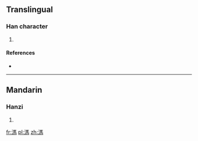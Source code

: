==Translingual==

===Han character===
{{Han char|rn=85|rad=水|as=10|sn=13|four=31127|canj=ESQF}}

# {{defn|Han|sort=水10}}

====References====
* {{Han ref|kx=0640.110|dkj=17956|hdz=31693.020|uh=6EA4|ud=28324|bh=DE62|bd=56930}}

----

==Mandarin==

===Hanzi===
{{cmn-hanzi|pin=[[mǎ]] ([[ma3]])|wg=ma<sup>3</sup>}}

# {{defn|lang=cmn|sort=水10}}

[[fr:溤]]
[[pl:溤]]
[[zh:溤]]